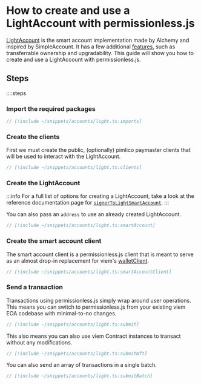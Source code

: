 
<VersionWarning version="0.2" />

# How to create and use a LightAccount with permissionless.js

[LightAccount](https://github.com/alchemyplatform/light-account) is the smart account implementation made by Alchemy and inspired by SimpleAccount.
It has a few additional [features](https://github.com/alchemyplatform/light-account?tab=readme-ov-file#features), such as transferrable ownership and upgradability.
This guide will show you how to create and use a LightAccount with permissionless.js.

## Steps

::::steps

### Import the required packages

```ts
// [!include ~/snippets/accounts/light.ts:imports]
```

### Create the clients

First we must create the public, (optionally) pimlico paymaster clients that will be used to interact with the LightAccount.

```ts
// [!include ~/snippets/accounts/light.ts:clients]
```


### Create the LightAccount

:::info
For a full list of options for creating a LightAccount, take a look at the reference documentation page for [`signerToLightSmartAccount`](/permissionless/reference/accounts/signerToLightSmartAccount).
:::

You can also pass an `address` to use an already created LightAccount.

```ts
// [!include ~/snippets/accounts/light.ts:smartAccount]
```


### Create the smart account client

The smart account client is a permissionless.js client that is meant to serve as an almost drop-in replacement for viem's [walletClient](https://viem.sh/docs/clients/wallet.html).

```ts
// [!include ~/snippets/accounts/light.ts:smartAccountClient]
```


### Send a transaction

Transactions using permissionless.js simply wrap around user operations. This means you can switch to permissionless.js from your existing viem EOA codebase with minimal-to-no changes.

```ts
// [!include ~/snippets/accounts/light.ts:submit]
```

This also means you can also use viem Contract instances to transact without any modifications.

```ts
// [!include ~/snippets/accounts/light.ts:submitNft]
```

You can also send an array of transactions in a single batch.

```ts
// [!include ~/snippets/accounts/light.ts:submitBatch]
```
